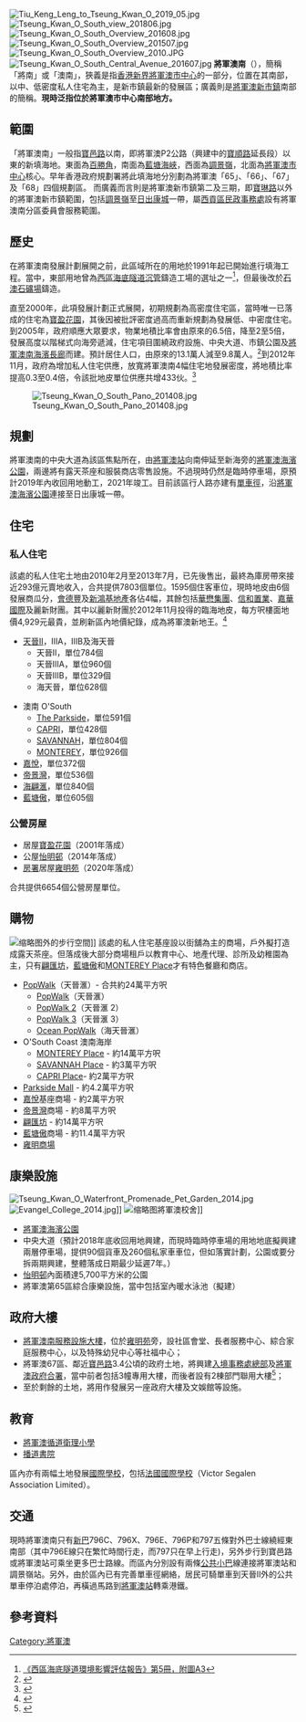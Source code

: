 {{不是|百勝角|小赤沙|大赤沙}}
[[File:Tiu_Keng_Leng_to_Tseung_Kwan_O_2019_05.jpg|right]]
[[File:Tseung_Kwan_O_South_view_201806.jpg|right]]
[[File:Tseung_Kwan_O_South_Overview_201608.jpg|right]]
[[File:Tseung_Kwan_O_South_Overview_201507.jpg|right]]
[[File:Tseung_Kwan_O_South_Overview_2010.JPG|right]]
[[File:Tseung_Kwan_O_South_Central_Avenue_201607.jpg|right]]
'''將軍澳南'''（{{lang-en|Tseung Kwan O South}}），簡稱「將南」或「澳南」，狹義是指[[香港|香港]][[新界|新界]][[將軍澳市中心|將軍澳市中心]]的一部分，位置在其南部，以中、低密度私人住宅為主，是新市鎮最新的發展區；廣義則是[[將軍澳新市鎮|將軍澳新市鎮]]南部的簡稱。'''現時泛指位於將軍澳市中心南部地方。'''

==範圍==
「將軍澳南」一般指[[寶邑路|寶邑路]]以南，即將軍澳P2公路（興建中的[[寶順路|寶順路]]延長段）以東的新填海地。東面為[[百勝角|百勝角]]，南面為[[藍塘海峽|藍塘海峽]]，西面為[[調景嶺|調景嶺]]，北面為[[將軍澳市中心|將軍澳市中心]]核心。早年香港政府規劃署將此填海地分別劃為將軍澳「65」、「66」、「67」及「68」四個規劃區。
而廣義而言則是將軍澳新市鎮第二及三期，即[[寶琳路|寶琳路]]以外的將軍澳新市鎮範圍，包括[[調景嶺|調景嶺]]至[[日出康城|日出康城]]一帶，屬[[西貢區|西貢區]][[民政事務處|民政事務處]]設有將軍澳南分區委員會服務範圍。

==歷史==
在將軍澳南發展計劃展開之前，此區域所在的用地於1991年起已開始進行填海工程。當中，東部用地曾為[[西區海底隧道|西區海底隧道]][[沉管式隧道|沉管]]鑄造工場的選址之一<ref>[https://www.epd.gov.hk/eia/register/report-bc/eia002/fr.pdf 《西區海底隧道環境影響評估報告》第5冊，附圖A3]</ref>，但最後改於[[石澳石礦場|石澳石礦場]]鑄造。

直至2000年，此項發展計劃正式展開，初期規劃為高密度住宅區，當時唯一已落成的住宅為[[寶盈花園|寶盈花園]]，其後因被批評密度過高而重新規劃為發展低、中密度住宅。到2005年，政府順應大眾要求，物業地積比率會由原來的6.5倍，降至2至5倍，發展高度以階梯式向海旁遞減，住宅項目圍繞政府設施、中央大道、市鎮公園及[[將軍澳南海濱長廊|將軍澳南海濱長廊]]而建。預計居住人口，由原來的13.1萬人減至9.8萬人。<ref>{{cite web|title=將軍澳南降低發展密度|url=http://hk.apple.nextmedia.com/financeestate/art/20050531/4930328|publisher=蘋果日報|date=2005-05-31|access-date=2016-03-19|archive-date=2017-05-14|archive-url=https://web.archive.org/web/20170514123001/http://hk.apple.nextmedia.com/financeestate/art/20050531/4930328|dead-url=no}}</ref>到2012年11月，政府為增加私人住宅供應，放寬將軍澳南4幅住宅地發展密度，將地積比率提高0.3至0.4倍，令該批地皮單位供應共增433伙。<ref>{{cite web|title=將軍澳四地多建433伙|url=http://orientaldaily.on.cc/cnt/finance/20121117/00204_010.html|publisher=東方日報|date=2012-11-17|access-date=2016-03-19|archive-date=2012-11-22|archive-url=https://web.archive.org/web/20121122041200/http://orientaldaily.on.cc/cnt/finance/20121117/00204_010.html|dead-url=no}}</ref>

[[File:Tseung_Kwan_O_South_Pano_201408.jpg|center]]

==規劃==
將軍澳南的中央大道為該區焦點所在，由[[將軍澳站|將軍澳站]]向南伸延至新海旁的[[將軍澳海濱公園|將軍澳海濱公園]]，兩邊將有露天茶座和服裝商店零售設施。不過現時仍然是臨時停車場，原預計2019年內收回用地動工，2021年竣工。目前該區行人路亦建有[[單車徑|單車徑]]，沿[[將軍澳海濱公園|將軍澳海濱公園]]連接至日出康城一帶。

==住宅==
===私人住宅===
該處的私人住宅土地由2010年2月至2013年7月，已先後售出，最終為庫房帶來接近293億元賣地收入，合共提供7803個單位。1595個住客車位，現時地皮由6個發展商瓜分，[[會德豐|會德豐]]及[[新鴻基地產|新鴻基地產]]各佔4幅，其餘包括[[華懋集團|華懋集團]]、[[信和置業|信和置業]]、[[嘉華國際|嘉華國際]]及麗新財團。其中以麗新財團於2012年11月投得的臨海地皮，每方呎樓面地價4,929元最貴，並刷新區內地價紀錄，成為將軍澳新地王。<ref>{{cite web|title=焦點故事：未來新盤多　勢變重災區 將軍澳兩萬伙等出籠|url=http://hk.apple.nextmedia.com/financeestate/art/20130803/18361698|publisher=蘋果日報|date=2013-08-13|access-date=2016-03-19|archive-date=2016-07-09|archive-url=https://web.archive.org/web/20160709172249/http://hk.apple.nextmedia.com/financeestate/art/20130803/18361698|dead-url=no}}</ref>
{{Div col|cols=2}}
*[[天晉|天晉]]II，IIIA，IIIB及海天晉
**天晉II，單位784個
**天晉IIIA，單位960個
**天晉IIIB，單位329個
**海天晉，單位628個

* 澳南 O'South
**[[The_Parkside|The Parkside]]，單位591個
**[[CAPRI|CAPRI]]，單位428個
**[[Savannah_(住宅)|SAVANNAH]]，單位804個
**[[MONTEREY|MONTEREY]]，單位926個
*[[嘉悅|嘉悅]]，單位372個
*[[帝景灣|帝景灣]]，單位536個
*[[海翩滙|海翩滙]]，單位840個
*[[藍塘傲|藍塘傲]]，單位605個
{{Div col end}}

===公營房屋===
*居屋[[寶盈花園|寶盈花園]]（2001年落成）
*公屋[[怡明邨|怡明邨]]（2014年落成）
*[[房署|房署]]居屋[[雍明苑|雍明苑]]（2020年落成）
合共提供6654個公營房屋單位。

==購物==
[[File:MONTEREY_Place_Outside_area_shops_202002.jpg|缩略图]]外的步行空間]]
該處的私人住宅基座設以街舖為主的商場，戶外擬打造成露天茶座。但落成後大部分商場租戶以教育中心、地產代理、診所及幼稚園為主，只有[[海翩滙|翩匯坊]]，[[藍塘傲|藍塘傲]]和[[MONTEREY|MONTEREY Place]]才有特色餐廳和商店。
* [[PopWalk|PopWalk]]（天晉滙）- 合共約24萬平方呎
**[[PopWalk|PopWalk]]（天晉滙）
**[[PopWalk_2|PopWalk 2]]（天晉滙 2）
**[[PopWalk_3|PopWalk 3]]（天晉滙 3）
**[[Ocean_PopWalk|Ocean PopWalk]]（海天晉滙）
* O'South Coast 澳南海岸
**[[MONTEREY|MONTEREY Place]] - 約14萬平方呎
** [[Savannah_(住宅)|SAVANNAH Place]] - 約3萬平方呎
**[[CAPRI|CAPRI Place]]- 約2萬平方呎
* [[The_Parkside|Parkside Mall]] - 約4.2萬平方呎
* [[嘉悅|嘉悅]]基座商場 - 約2萬平方呎
* [[帝景灣|帝景灣]]商場 - 約8萬平方呎
* [[海翩滙|翩匯坊]] - 約14萬平方呎
* [[藍塘傲|藍塘傲]]商場 - 約11.4萬平方呎
*[[雍明苑#設施|雍明商場]]

==康樂設施==
[[File:Tseung_Kwan_O_Waterfront_Promenade_Pet_Garden_2014.jpg|right]]
[[File:Evangel_College_2014.jpg|right]]]]
[[File:French_International_School_TKO_Campus_site_201802.jpg|缩略图]]將軍澳校舍]]
*[[將軍澳海濱公園|將軍澳海濱公園]]
* 中央大道（預計2018年底收回用地興建，而現時臨時停車場的用地地底擬興建兩層停車場，提供90個貨車及260個私家車車位，但如落實計劃，公園或要分拆兩期興建，整體落成日期最少延遲7年。）
*[[怡明邨|怡明邨]]內面積達5,700平方米的公園
* 將軍澳第65區綜合康樂設施，當中包括室內暖水泳池（擬建）

==政府大樓==
*[[雍明苑#設施|將軍澳南服務設施大樓]]，位於[[雍明苑|雍明苑]]旁，設社區會堂、長者服務中心、綜合家庭服務中心，以及特殊幼兒中心等社福中心；
*將軍澳67區、鄰近[[寶邑路|寶邑路]]3.4公頃的政府土地，將興建[[入境事務處總部|入境事務處總部]]及[[將軍澳政府合署|將軍澳政府合署]]，當中前者包括3幢專用大樓，而後者設有2棟部門聯用大樓<ref>{{cite web|title=灣仔3政府大樓搬遷將軍澳　拖7年終有眉目|url=http://hk.on.cc/hk/bkn/cnt/news/20150612/bkn-20150612211817785-0612_00822_001.html|publisher=東方日報|date=2015-06-22|access-date=2016-03-19|archive-date=2020-03-05|archive-url=https://web.archive.org/web/20200305180519/https://hk.on.cc/hk/bkn/cnt/news/20150612/bkn-20150612211817785-0612_00822_001.html|dead-url=no}}</ref>；
*至於剩餘的土地，將用作發展另一座政府大樓及文娛館等設施。

==教育==
*[[將軍澳循道衛理小學|將軍澳循道衛理小學]]
*[[播道書院|播道書院]]

區內亦有兩幅土地發展[[國際學校|國際學校]]，包括[[法國國際學校|法國國際學校]]（Victor Segalen Association Limited）。

==交通==
現時將軍澳南只有[[新巴|新巴]]796C、796X、796E、796P和797五條對外巴士線繞經東南部（其中796E線只在繁忙時間行走，而797只在早上行走)，另外步行到寶邑路或將軍澳站可乘坐更多巴士路線。而區內分別設有兩條[[香港小巴|公共小巴]]線連接將軍澳站和調景嶺站。另外，由於區內已有完善單車徑網絡，居民可騎單車到天晉II外的公共單車停泊處停泊，再橫過馬路到[[將軍澳站|將軍澳站]]轉乘港鐵。

{{參見|將軍澳市中心#公共交通}}

==參考資料==
{{commonscat|Tseung Kwan O South}}
{{reflist}}
{{西貢區}}
[[Category:將軍澳|Category:將軍澳]]